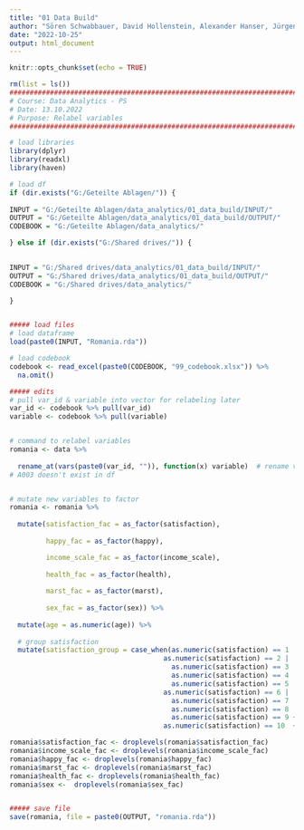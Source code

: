 ```yaml
---
title: "01 Data Build"
author: "Sören Schwabbauer, David Hollenstein, Alexander Hanser, Jürgen Bildstein"
date: "2022-10-25"
output: html_document
---
```


```r
knitr::opts_chunk$set(echo = TRUE)
```




```r
rm(list = ls())
################################################################################
# Course: Data Analytics - PS
# Date: 13.10.2022
# Purpose: Relabel variables
################################################################################

# load libraries
library(dplyr)
library(readxl)
library(haven)

# load df
if (dir.exists("G:/Geteilte Ablagen/")) {
  
INPUT = "G:/Geteilte Ablagen/data_analytics/01_data_build/INPUT/"
OUTPUT = "G:/Geteilte Ablagen/data_analytics/01_data_build/OUTPUT/"
CODEBOOK = "G:/Geteilte Ablagen/data_analytics/"

} else if (dir.exists("G:/Shared drives/")) {
  

INPUT = "G:/Shared drives/data_analytics/01_data_build/INPUT/"
OUTPUT = "G:/Shared drives/data_analytics/01_data_build/OUTPUT/"
CODEBOOK = "G:/Shared drives/data_analytics/"

}


##### load files
# load dataframe
load(paste0(INPUT, "Romania.rda"))

# load codebook
codebook <- read_excel(paste0(CODEBOOK, "99_codebook.xlsx")) %>%
  na.omit()

##### edits
# pull var_id & variable into vector for relabeling later
var_id <- codebook %>% pull(var_id)
variable <- codebook %>% pull(variable)


# command to relabel variables
romania <- data %>%
  
  rename_at(vars(paste0(var_id, "")), function(x) variable)  # rename variables
# A003 doesn't exist in df


# mutate new variables to factor
romania <- romania %>%
  
  mutate(satisfaction_fac = as_factor(satisfaction),
         
         happy_fac = as_factor(happy),

         income_scale_fac = as_factor(income_scale),
         
         health_fac = as_factor(health),
         
         marst_fac = as_factor(marst),
         
         sex_fac = as_factor(sex)) %>%
  
  mutate(age = as.numeric(age)) %>%
  
  # group satisfaction
  mutate(satisfaction_group = case_when(as.numeric(satisfaction) == 1  ~ "Not satisfied at all",
                                      as.numeric(satisfaction) == 2 |
                                        as.numeric(satisfaction) == 3 |
                                        as.numeric(satisfaction) == 4 |
                                        as.numeric(satisfaction) == 5  ~ "Not very satisfied",
                                      as.numeric(satisfaction) == 6 |
                                        as.numeric(satisfaction) == 7  |
                                        as.numeric(satisfaction) == 8 |
                                        as.numeric(satisfaction) == 9 ~ "Quiet satisfied",
                                      as.numeric(satisfaction) == 10  ~ "Very satisfied")) 

romania$satisfaction_fac <- droplevels(romania$satisfaction_fac)
romania$income_scale_fac <- droplevels(romania$income_scale_fac)
romania$happy_fac <- droplevels(romania$happy_fac)
romania$marst_fac <- droplevels(romania$marst_fac)
romania$health_fac <- droplevels(romania$health_fac)
romania$sex <-  droplevels(romania$sex_fac)


##### save file
save(romania, file = paste0(OUTPUT, "romania.rda"))
```


